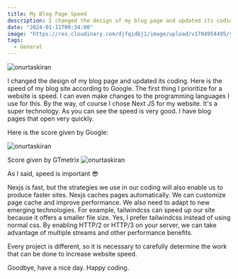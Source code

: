 ```yaml
---
title: My Blog Page Speed
description: I changed the design of my blog page and updated its coding. Here is the speed of my blog site according to Google. The first thing I prioritize for a website is speed.
date: "2024-01-11T09:34:00"
image: "https://res.cloudinary.com/djfqidbj1/image/upload/v1704954495/ykbj7egox8ommbknprcw.jpg"
tags:
  - General
---
```


<img className="w-full rounded-xl" src="https://res.cloudinary.com/djfqidbj1/image/upload/v1704954495/ykbj7egox8ommbknprcw.jpg" alt="onurtaskiran" />

I changed the design of my blog page and updated its coding. Here is the speed of my blog site according to Google. The first thing I prioritize for a website is speed. I can even make changes to the programming languages ​​I use for this. By the way, of course I chose Next JS for my website. It's a super technology. As you can see the speed is very good. I have blog pages that open very quickly.

Here is the score given by Google:

<img className="w-full " src="https://res.cloudinary.com/djfqidbj1/image/upload/v1705753919/slwnxfjhjrhtxnpyxtlp.jpg" alt="onurtaskiran" />

Score given by GTmetrix
<img className="w-full " src="https://res.cloudinary.com/djfqidbj1/image/upload/v1705753920/tofqo7aecqlc79hjybe2.jpg" alt="onurtaskiran" />

As I said, speed is important 😎

Nexjs is fast, but the strategies we use in our coding will also enable us to produce faster sites. Nexjs caches pages automatically. We can customize page cache and improve performance. We also need to adapt to new emerging technologies. For example, tailwindcss can speed up our site because it offers a smaller file size. Yes, I prefer tailwindcss instead of using normal css. By enabling HTTP/2 or HTTP/3 on your server, we can take advantage of multiple streams and other performance benefits.

Every project is different, so it is necessary to carefully determine the work that can be done to increase website speed.

Goodbye, have a nice day. Happy coding.
